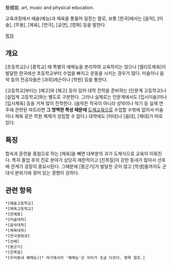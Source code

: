 藝體能. art, music and physical education.

교육과정에서 예술(예능)과 체육을 통틀어 일컫는 말로, 보통 [한국]에서는 [음악], [미술], [무용], [체육], [연극], [공연], [영화] 등을 말한다.

[[목차]]
== 개요 ==
[초등학교]나 [중학교] 때 특별히 예체능을 분리하여 교육하지는 않으나 [엘리트체육]이 발달한 한국에선 초등학교부터 수업을 빠지고 운동을 시키는 경우가 많다. 미술이나 음악 등의 전공자들은 [과외]레슨이나 [학원] 등을 통한다.

[고등학교]부터는 [예고]와 [체고] 등이 있어 대학 진학을 준비하는 [인문계 고등학교]나 [실업계 고등학교]와는 별도로 구분한다.  그러나 실제로는 인문계에서도 [입시미술]이나 [입시체육] 등을 거쳐 많이 진학한다. (음악은 작곡이 아니라 성악이나 악기 등 실제 연주에 관련된 파트라면 '''그 명백한 특성 때문에''' [[도제]]교육으로 수업할 수밖에 없어서 미술이나 체육 같은 학원 체제가 성립할 수 없다.) 대학에도 [미대]나 [음대], [체대]가 따로 있다.
== 특징 ==
합숙과 훈련을 중점으로 하는 [체육]을 빼면 대부분의 과가 도제식으로 교육이 이뤄진다. 특히 졸업 후의 진로 분야가 상당히 제한적이고 [친목질]이 강한 동네가 많아서 선후배 관계가 굉장히 중요시된다. 그때문에 [똥군기]가 발달한 곳이 많고 [학생]들까지도 군대식 분위기에 젖어 있는 경향이 강하다.
== 관련 항목 ==
 *[예술고등학교]
 *[체육고등학교]
 *[한예종]
 *[미술대학]
 *[음악대학]
 *[체육대학]
 *[연극영화과]
 *[선배]
 *[똥군기]
 *[친목질]
 *[우리동네 예체능][* 여기에서의 '예체능'은 의미가 조금 다르다. 항목 참조.]
